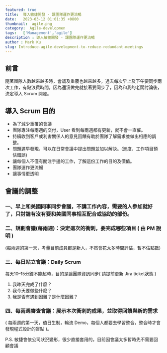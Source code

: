 ```yaml
---
featured: true
title:  導入敏捷開發 - 讓團隊運作更流暢
date:   2023-03-12 01:01:35 +0800
thumbnail:  agile.png
category:  Agile-developmen
tags:   ['Management','agile']
description : 導入敏捷開發 - 讓團隊運作更流暢
author : Mark Ku
slug: Introduce-agile-development-to-reduce-redundant-meetings
---
```

## 前言
隨著團隊人數越來越多時，會議及重覆也越來越多，過去每次早上及下午要同步兩次工作，有點浪費時間，因為還沒做完就接著要同步了，因為和我的老闆討論後，決定導入 Scrum 開發。

## 導入 Scrum 目的
* 為了減少重覆的會議
* 團隊專注每兩週的交付，User 看到每兩週都有更新，就不會一直催。
* 持續收到客戶或利害關係人的意見回饋有助於團隊了解需求並做出相應的調整。
* 問題遲早發現，可以在日常會議中提出問題並加以解決。(進度、工作項目預估錯誤)
* 讓每個人不僅有關注手邊的工作，了解這份工作的目的及價值。
* 團隊運作更流暢
* 讓事情更透明

## 會議的調整

### 一、早上和美國同事同步會議，不講工作內容，需要的人參加就好了，只討論有沒有要和美國同事相互配合或協助的部份。

### 二、規劃會議(每兩週)：決定這次的衝刺，要完成哪些項目 ( 由 PM 說明 )
(每兩週的第一天，考量目前成員都是新人，不然會花太多時間評估，暫不估點數)

### 三、每日站立會議：Daily Scrum 
每天10–15分鐘不能超時，目的是讓團隊資訊同步( 請提前更新 Jira ticket狀態 )

1. 我昨天完成了什麼？
2. 我今天要做些什麼？
3. 我是否有遇到困難？是什麼困難？

###  四、每兩週審查會議：展示本次衝刺的成果，並取得回饋與新的需求
( 每兩週的第一天，值日生制，輪流 Demo，每個人都要去學習整合，整合時才會發現程式設計的盲點 )。

P.S. 敏捷會依公司狀況變形，很少直接套用的，目前因會議太多暫時先不需要回顧會議




